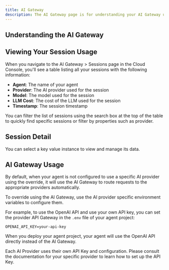 ```yaml
---
title: AI Gateway
description: The AI Gateway page is for understanding your AI Gateway usage
---
```


## Understanding the AI Gateway

<ThemeImage baseName="aigateway" alt="AI Gateway" width={3680} height={ 2382} />

## Viewing Your Session Usage

When you navigate to the AI Gateway > Sessions page in the Cloud Console, you'll see a table listing all your sessions with the following information:

- **Agent**: The name of your agent
- **Provider**: The AI provider used for the session
- **Model**: The model used for the session
- **LLM Cost**: The cost of the LLM used for the session
- **Timestamp**: The session timestamp

You can filter the list of sessions using the search box at the top of the table to quickly find specific sessions or filter by properties such as provider.

## Session Detail

You can select a key value instance to view and manage its data.

<ThemeImage baseName="aigateway-detail" alt="AI Gateway Session Detail"/>

## AI Gateway Usage

By default, when your agent is not configured to use a specific AI provider using the override, it will use the AI Gateway to route requests to the appropriate providers automatically.

To override using the AI Gateway, use the AI provider specific environment variables to configure them. 

For example, to use the OpenAI API and use your own API key, you can set the provider API Gateway in the `.env` file of your agent project:

```
OPENAI_API_KEY=your-api-key
```

When you deploy your agent project, your agent will use the OpenAI API directly instead of the AI Gateway.

<Callout type="info">
Each AI Provider uses their own API Key and configuration. Please consult the documentation for your specific provider to learn how to set up the API Key.
</Callout>
